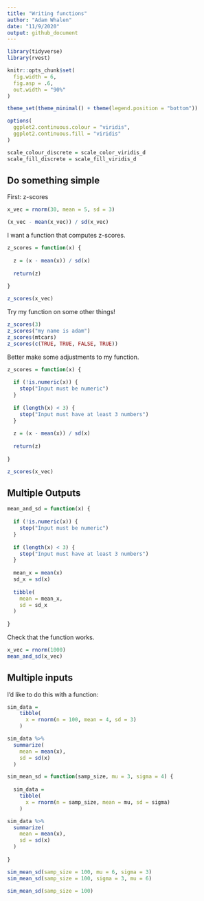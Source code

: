 ```yaml
---
title: "Writing functions"
author: "Adam Whalen"
date: "11/9/2020"
output: github_document
---
```


```r
library(tidyverse)
library(rvest)

knitr::opts_chunk$set(
  fig.width = 6,
  fig.asp = .6,
  out.width = "90%"
)

theme_set(theme_minimal() + theme(legend.position = "bottom"))

options(
  ggplot2.continuous.colour = "viridis",
  ggplot2.continuous.fill = "viridis"
)

scale_colour_discrete = scale_color_viridis_d
scale_fill_discrete = scale_fill_viridis_d
```

## Do something simple

First: z-scores

```r
x_vec = rnorm(30, mean = 5, sd = 3)

(x_vec - mean(x_vec)) / sd(x_vec)
```

I want a function that computes z-scores.

```r
z_scores = function(x) {
  
  z = (x - mean(x)) / sd(x)
  
  return(z)
  
}

z_scores(x_vec)
```

Try my function on some other things!

```r
z_scores(3)
z_scores("my name is adam")
z_scores(mtcars)
z_scores(c(TRUE, TRUE, FALSE, TRUE))
```

Better make some adjustments to my function.

```r
z_scores = function(x) {
  
  if (!is.numeric(x)) {
    stop("Input must be numeric")
  }
  
  if (length(x) < 3) {
    stop("Input must have at least 3 numbers")
  }
  
  z = (x - mean(x)) / sd(x)
  
  return(z)
  
}

z_scores(x_vec)
```

## Multiple Outputs

```r
mean_and_sd = function(x) {
  
  if (!is.numeric(x)) {
    stop("Input must be numeric")
  }
  
  if (length(x) < 3) {
    stop("Input must have at least 3 numbers")
  }
  
  mean_x = mean(x)
  sd_x = sd(x)
  
  tibble(
    mean = mean_x,
    sd = sd_x
  )
  
}
```

Check that the function works.

```r
x_vec = rnorm(1000)
mean_and_sd(x_vec)
```


## Multiple inputs

I'd like to do this with a function:

```r
sim_data = 
    tibble(
      x = rnorm(n = 100, mean = 4, sd = 3)
    )

sim_data %>% 
  summarize(
    mean = mean(x),
    sd = sd(x)
  )
```

```r
sim_mean_sd = function(samp_size, mu = 3, sigma = 4) {
  
  sim_data = 
    tibble(
      x = rnorm(n = samp_size, mean = mu, sd = sigma)
    )

sim_data %>% 
  summarize(
    mean = mean(x),
    sd = sd(x)
  )
  
}

sim_mean_sd(samp_size = 100, mu = 6, sigma = 3)
sim_mean_sd(samp_size = 100, sigma = 3, mu = 6)

sim_mean_sd(samp_size = 100)
```







